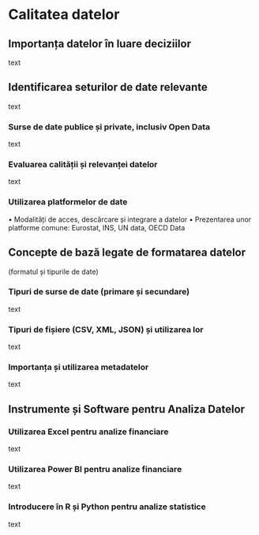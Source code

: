 # Calitatea datelor {#cap7}

## Importanța datelor în luare deciziilor

text

## Identificarea seturilor de date relevante

text

### Surse de date publice și private, inclusiv Open Data

text

### Evaluarea calității și relevanței datelor

text

### Utilizarea platformelor de date

•	Modalități de acces, descărcare și integrare a datelor
•	Prezentarea unor platforme comune: Eurostat, INS, UN data, OECD Data


## Concepte de bază legate de formatarea datelor 

(formatul și tipurile de date)

### Tipuri de surse de date (primare și secundare)

text

### Tipuri de fișiere (CSV, XML, JSON) și utilizarea lor

text

### Importanța și utilizarea metadatelor

text

## Instrumente și Software pentru Analiza Datelor

### Utilizarea Excel pentru analize financiare

text

### Utilizarea Power BI pentru analize financiare

text

### Introducere în R și Python pentru analize statistice

text


